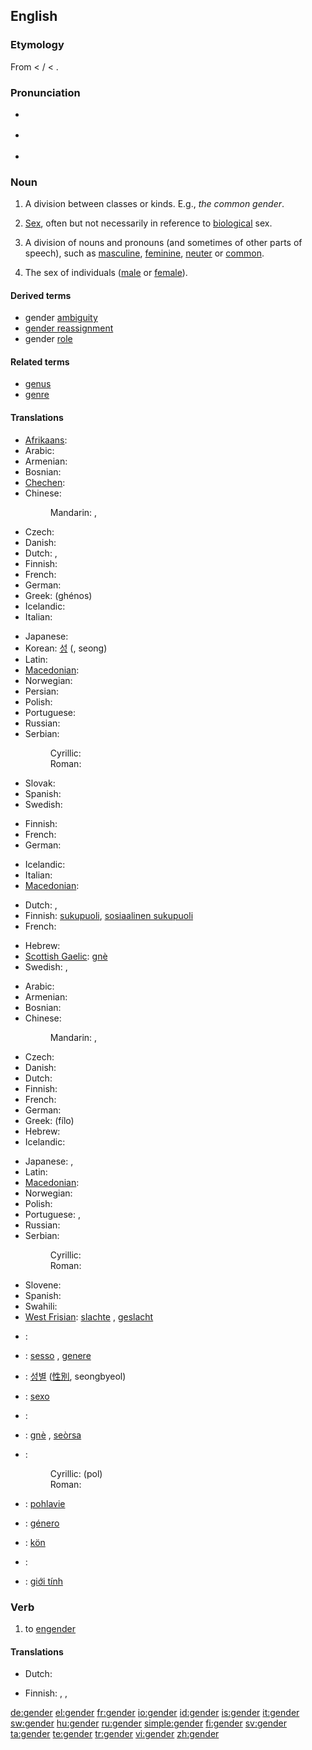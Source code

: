 ==English==
{{wikipedia}}

===Etymology===
From {{etyl|enm}} < {{etyl|frm}} {{term|gendre}}/{{term|genre}} < {{etyl|la}} {{term|genus||kind, sort|lang=la}}.

===Pronunciation===
* {{a|RP}} {{IPA|/ʤɛndə/}}
* {{a|US}} {{IPA|/ʤɛndɚ/}}
* {{rhymes|ɛndə(r)}}

===Noun===
{{en-noun}}

# {{obsolete}} A division between classes or kinds. E.g., ''the common gender''. {{rfex|but other senses wouldn’t be bad too}}
# [[sex|Sex]], often but not necessarily in reference to [[biological]] sex.
# {{grammar}} A division of nouns and pronouns (and sometimes of other parts of speech), such as [[masculine]], [[feminine]], [[neuter]] or [[common]].
# {{context|casually|to avoid confusion with ‘sex’ in the sense of ‘sexual relations’}} The sex of individuals ([[male]] or [[female]]).

====Derived terms====
* gender [[ambiguity]]
* [[gender reassignment]]
* gender [[role]]

====Related terms====
* [[genus]]
* [[genre]]

====Translations====
{{trans-top|grammar: division of nouns and pronouns}}
* [[Afrikaans]]: {{t|af|geslag|xs=Afrikaans}}
* Arabic: {{t+|ar|جنس|m|tr=jins}}
* Armenian: {{t-|hy|սեռ|tr=seṙ}}
* Bosnian: {{t-|bs|rod|m}}
* [[Chechen]]: {{tø|ce|род}}
* Chinese:
*: Mandarin: {{t-|cmn|性別|sc=Hani}},  {{t-|cmn|性别|tr=xìngbié|sc=Hani}}
* Czech: {{t+|cs|rod|m}}
* Danish: {{t+|da|køn|n}}
* Dutch: {{t+|nl|geslacht|n}}, {{t+|nl|genus|n}}
* Finnish: {{t+|fi|suku}}
* French: {{t+|fr|genre|m}}
* German: {{t+|de|Geschlecht|n}}
* Greek: {{t+|el|γένος|n|s}} (ghénos)
* Icelandic: {{t+|is|kyn|n}}
* Italian: {{t+|it|genere}}
{{trans-mid}}
* Japanese: {{t+|ja|性|tr=せい, sei}}
* Korean: [[성]] ({{t+|ko|性|sc=Hani}}, seong)
* Latin: {{t+|la|genus|n}}
* [[Macedonian]]: {{t-|mk|род|m|tr=rod}}
* Norwegian: {{t|no|kjønn|n}}
* Persian: {{t+|fa|جنس|xs=Persian}}
* Polish: {{t+|pl|rodzaj|t}}
* Portuguese: {{t|pt|gênero}}
* Russian: {{t+|ru|род|m|tr=rod}}
* Serbian:
*: Cyrillic: {{t-|sr|род|m|sc=Cyrl}}
*: Roman: {{t-|sr|rod|m}}
* Slovak: {{t-|sk|rod|m}}
* Spanish: {{t+|es|género|m}}
* Swedish: {{t+|sv|genus|n}}
{{trans-bottom}}

{{trans-top|division between classes or kinds}}
* Finnish: {{t+|fi|suku}}
* French: {{t+|fr|genre|m}}
* German: {{t+|de|Geschlecht|n}}
{{trans-mid}}
* Icelandic: {{t+|is|kyn|n}}
* Italian: {{t+|it|genere|m}}
* [[Macedonian]]: {{t-|mk|род|m|tr=rod}}
{{trans-bottom}}

{{trans-top|behavioural characteristics}}
* Dutch: {{t+|nl|sekse|f}}, {{t+|nl|geslacht|n}}
* Finnish: [[sukupuoli]], [[sosiaalinen sukupuoli]]
* French: {{t+|fr|genre|m}}
{{trans-mid}}
* Hebrew: {{t+|he|מגדר}}
* [[Scottish Gaelic]]: [[gnè]] {{f}}
* Swedish: {{t+|sv|genus}}, {{t+|sv|könsroll}}
{{trans-bottom}}

{{trans-top|the sex of persons or animals}}
* Arabic: {{t+|ar|جنس|m|tr=jins}}
* Armenian: {{t-|hy|սեռ|tr=seṙ}}
* Bosnian: {{t-|bs|pol|m}}
* Chinese:
*: Mandarin: {{t-|cmn|性別|sc=Hani}},  {{t-|cmn|性别|tr=xìngbié|sc=Hani}}
* Czech: {{t-|cs|pohlaví|n}}
* Danish: {{t+|da|køn|n}}
* Dutch: {{t+|nl|geslacht|n}}
* Finnish: {{t+|fi|sukupuoli}}
* French: {{t+|fr|sexe|m}}
* German: {{t+|de|Geschlecht|n}}
* Greek: {{t+|el|φύλο|n|s}} (fílo)
* Hebrew: {{t+|he|מגדר}}
* Icelandic: {{t+|is|kyn|n}}
{{trans-mid}}
* Japanese: {{t+|ja|性|tr=せい, sei}},  {{t-|ja|性別|tr=せいべつ, seibetsu}}
* Latin: {{t+|la|genus|n}}
* [[Macedonian]]: {{t-|mk|пол|m|tr=pol}}
* Norwegian: {{t|no|kjønn|n}}
* Polish: {{t+|pl|płeć|f}}
* Portuguese: {{t+|pt|gênero|m}},  {{t|pt|sexo}}
* Russian: {{t+|ru|пол|m|tr=pol}}
* Serbian:
*: Cyrillic: {{t-|sr|пол|m|sc=Cyrl}}
*: Roman: {{t-|sr|pol|m}}
* Slovene: {{t|sl|spol|m}}
* Spanish: {{t+|es|género|m}}
* Swahili: {{t|sw|jinsia|xs=Swahili}}
* [[West Frisian]]: [[slachte]] {{n}}, [[geslacht#West Frisian|geslacht]] {{n}}
{{trans-bottom}}

{{checktrans-top}}
* {{ttbc|Bosnian}}: {{t-|bs|pol|m}}
* {{ttbc|Italian}}: [[sesso]] {{m}}, [[genere]] {{m}}
* {{ttbc|Korean}}: [[성별]] ([[性別]], seongbyeol)
* {{ttbc|Portuguese}}: [[sexo]] {{m}}
* {{ttbc|Romanian}}: {{t+|ro|sex|n}}
* {{ttbc|Scottish Gaelic}}: [[gnè]] {{f}}, [[seòrsa]] {{m}}
{{trans-mid}}
* {{ttbc|Serbian}}:
*: Cyrillic: {{t-|sr|пол|m|sc=Cyrl}} (pol)
*: Roman: {{t-|sr|pol|m}}
* {{ttbc|Slovak}}: [[pohlavie]] {{n}}
* {{ttbc|Spanish}}: [[género]] {{m}}
* {{ttbc|Swedish}}: [[kön]] {{n}}
* {{ttbc|Tagalog}}: {{t-|tl|kasarian|xs=Tagalog}}
* {{ttbc|Vietnamese}}: [[giới tính]]
{{trans-bottom}}

===Verb===
{{en-verb}}

# to [[engender]]

====Translations====
{{trans-top|engender}}
* Dutch: {{t-|nl|voortbrengen}}
{{trans-mid}}
* Finnish: {{t+|fi|synnyttää}}, {{t+|fi|saada aikaan}}, {{t+|fi|tuottaa}}
{{trans-bottom}}

[[de:gender]]
[[el:gender]]
[[fr:gender]]
[[io:gender]]
[[id:gender]]
[[is:gender]]
[[it:gender]]
[[sw:gender]]
[[hu:gender]]
[[ru:gender]]
[[simple:gender]]
[[fi:gender]]
[[sv:gender]]
[[ta:gender]]
[[te:gender]]
[[tr:gender]]
[[vi:gender]]
[[zh:gender]]